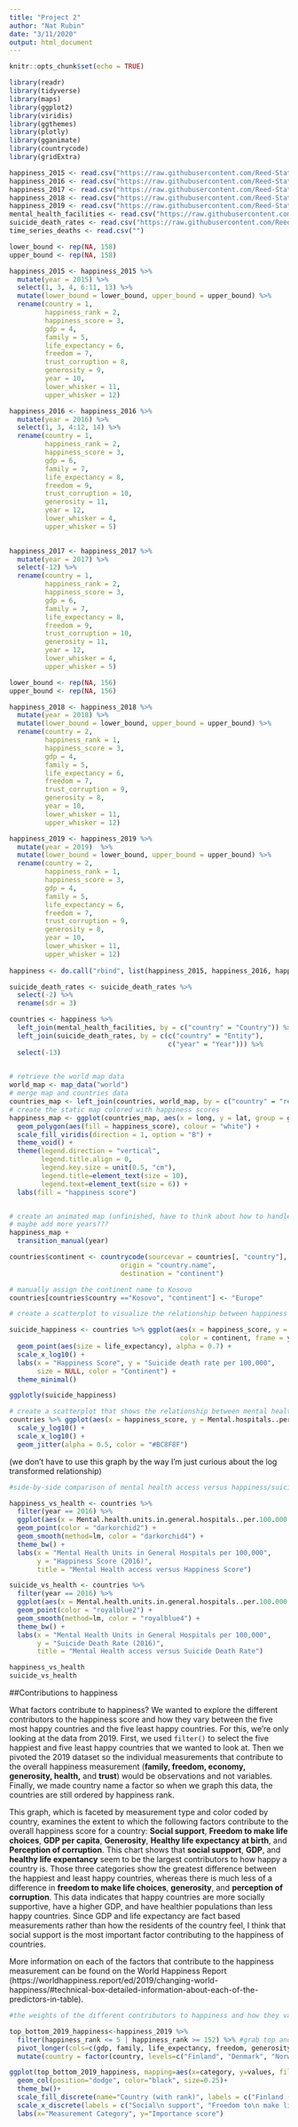 ```yaml
---
title: "Project 2"
author: "Nat Rubin"
date: "3/11/2020"
output: html_document
---
```


```r
knitr::opts_chunk$set(echo = TRUE)
```

```r
library(readr)
library(tidyverse)
library(maps)
library(ggplot2)
library(viridis)
library(ggthemes)
library(plotly)
library(gganimate)
library(countrycode)
library(gridExtra)
```

```r
happiness_2015 <- read.csv("https://raw.githubusercontent.com/Reed-Statistics/math241S20PostGrp4/master/2015.csv?token=ANDSWNJBOL4TOHNDMTCN2B26PZABE")
happiness_2016 <- read.csv("https://raw.githubusercontent.com/Reed-Statistics/math241S20PostGrp4/master/2016.csv?token=ANDSWNPJDSBHOCDJ3XFEZGK6PZADI")
happiness_2017 <- read.csv("https://raw.githubusercontent.com/Reed-Statistics/math241S20PostGrp4/master/2017.csv?token=ANDSWNLSUG5QK23B6O6CWXS6PZAFA")
happiness_2018 <- read.csv("https://raw.githubusercontent.com/Reed-Statistics/math241S20PostGrp4/master/2018.csv?token=ANDSWNJIBN65O6CBRQRR2726PZAFW")
happiness_2019 <- read.csv("https://raw.githubusercontent.com/Reed-Statistics/math241S20PostGrp4/master/2019.csv?token=AOPH4H73TGOVOYMXGDDHXAS6RN42W")
mental_health_facilities <- read.csv("https://raw.githubusercontent.com/Reed-Statistics/math241S20PostGrp4/master/mental_health_facilities.csv?token=ANDSWNOJDJM2QZZHRZY6XRC6PZAIA")
suicide_death_rates <- read.csv("https://raw.githubusercontent.com/Reed-Statistics/math241S20PostGrp4/master/suicide-death-rates.csv?token=ANDSWNKAB4OYFH5KITURBOK6PZAJG")
time_series_deaths <- read.csv("")
```

```r

lower_bound <- rep(NA, 158)
upper_bound <- rep(NA, 158)

happiness_2015 <- happiness_2015 %>%
  mutate(year = 2015) %>%
  select(1, 3, 4, 6:11, 13) %>%
  mutate(lower_bound = lower_bound, upper_bound = upper_bound) %>%
  rename(country = 1,
         happiness_rank = 2,
         happiness_score = 3,
         gdp = 4,
         family = 5,
         life_expectancy = 6,
         freedom = 7,
         trust_corruption = 8,
         generosity = 9,
         year = 10,
         lower_whisker = 11,
         upper_whisker = 12)

happiness_2016 <- happiness_2016 %>%
  mutate(year = 2016) %>%
  select(1, 3, 4:12, 14) %>%
  rename(country = 1,
         happiness_rank = 2,
         happiness_score = 3,
         gdp = 6,
         family = 7,
         life_expectancy = 8,
         freedom = 9,
         trust_corruption = 10,
         generosity = 11,
         year = 12,
         lower_whisker = 4,
         upper_whisker = 5)
  

happiness_2017 <- happiness_2017 %>%
  mutate(year = 2017) %>%
  select(-12) %>%
  rename(country = 1,
         happiness_rank = 2,
         happiness_score = 3,
         gdp = 6,
         family = 7,
         life_expectancy = 8,
         freedom = 9,
         trust_corruption = 10,
         generosity = 11,
         year = 12,
         lower_whisker = 4,
         upper_whisker = 5)

lower_bound <- rep(NA, 156)
upper_bound <- rep(NA, 156)

happiness_2018 <- happiness_2018 %>%
  mutate(year = 2018) %>%
  mutate(lower_bound = lower_bound, upper_bound = upper_bound) %>%
  rename(country = 2,
         happiness_rank = 1,
         happiness_score = 3,
         gdp = 4,
         family = 5,
         life_expectancy = 6,
         freedom = 7,
         trust_corruption = 9,
         generosity = 8,
         year = 10,
         lower_whisker = 11,
         upper_whisker = 12)

happiness_2019 <- happiness_2019 %>%
  mutate(year = 2019)  %>%
  mutate(lower_bound = lower_bound, upper_bound = upper_bound) %>%
  rename(country = 2,
         happiness_rank = 1,
         happiness_score = 3,
         gdp = 4,
         family = 5,
         life_expectancy = 6,
         freedom = 7,
         trust_corruption = 9,
         generosity = 8,
         year = 10,
         lower_whisker = 11,
         upper_whisker = 12)
  
happiness <- do.call("rbind", list(happiness_2015, happiness_2016, happiness_2017, happiness_2018, happiness_2019))
```

```r
suicide_death_rates <- suicide_death_rates %>%
  select(-2) %>%
  rename(sdr = 3)

countries <- happiness %>%
  left_join(mental_health_facilities, by = c("country" = "Country")) %>%
  left_join(suicide_death_rates, by = c(c("country" = "Entity"),
                                        c("year" = "Year"))) %>%
  select(-13)
  
```


```r
# retrieve the world map data
world_map <- map_data("world")
# merge map and countries data
countries_map <- left_join(countries, world_map, by = c("country" = "region"))
# create the static map colored with happiness scores
happiness_map <- ggplot(countries_map, aes(x = long, y = lat, group = group)) +
  geom_polygon(aes(fill = happiness_score), colour = "white") +
  scale_fill_viridis(direction = 1, option = "B") +
  theme_void() +
  theme(legend.direction = "vertical", 
        legend.title.align = 0,
        legend.key.size = unit(0.5, "cm"),
        legend.title=element_text(size = 10), 
        legend.text=element_text(size = 6)) +
  labs(fill = "happiness score")



```

```r
# create an animated map (unfinished, have to think about how to handle missing values)
# maybe add more years???
happiness_map +
  transition_manual(year)


```

```r
countries$continent <- countrycode(sourcevar = countries[, "country"],
                            origin = "country.name",
                            destination = "continent") 

# manually assign the continent name to Kosovo
countries[countries$country =="Kosovo", "continent"] <- "Europe"

# create a scatterplot to visualize the relationship between happiness and suicide

suicide_happiness <- countries %>% ggplot(aes(x = happiness_score, y = sdr, 
                                           color = continent, frame = year, ids = country)) +
  geom_point(aes(size = life_expectancy), alpha = 0.7) +
  scale_x_log10() +
  labs(x = "Happiness Score", y = "Suicide death rate per 100,000",
       size = NULL, color = "Continent") +
  theme_minimal() 

ggplotly(suicide_happiness)
```


```r
# create a scatterplot that shows the relationship between mental health facilities and happiness scores
countries %>% ggplot(aes(x = happiness_score, y = Mental.hospitals..per.100.000.population.)) +
  scale_y_log10() + 
  scale_x_log10() + 
  geom_jitter(alpha = 0.5, color = "#BC8F8F")
```
(we don't have to use this graph by the way I'm just curious about the log transformed relationship)

```r
#side-by-side comparison of mental health access versus happiness/suicide rate

happiness_vs_health <- countries %>%
  filter(year == 2016) %>%
  ggplot(aes(x = Mental.health.units.in.general.hospitals..per.100.000.population., y = happiness_score), na.rm = TRUE) +
  geom_point(color = "darkorchid2") +
  geom_smooth(method=lm, color = "darkorchid4") +
  theme_bw() +
  labs(x = "Mental Health Units in General Hospitals per 100,000",
       y = "Happiness Score (2016)",
       title = "Mental Health access versus Happiness Score")

suicide_vs_health <- countries %>%
  filter(year == 2016) %>%
  ggplot(aes(x = Mental.health.units.in.general.hospitals..per.100.000.population., y = sdr), na.rm = TRUE) +
  geom_point(color = "royalblue2") +
  geom_smooth(method=lm, color = "royalblue4") +
  theme_bw() +
  labs(x = "Mental Health Units in General Hospitals per 100,000",
       y = "Suicide Death Rate (2016)",
       title = "Mental Health access versus Suicide Death Rate")

happiness_vs_health
suicide_vs_health

```
##Contributions to happiness

What factors contribute to happiness? We wanted to explore the different contributors to the happiness score and how they vary between the five most happy countries and the five least happy countries. For this, we're only looking at the data from 2019. First, we used `filter()` to select the five happiest and five least happy countries that we wanted to look at. Then we pivoted the 2019 dataset so the individual measurements that contribute to the overall happiness measurement (**family, freedom, economy, generosity, health,** and **trust**) would be observations and not variables. Finally, we made country name a factor so when we graph this data, the countries are still ordered by happiness rank. 

This graph, which is faceted by measurement type and color coded by country, examines the extent to which the following factors contribute to the overall happiness score for a country: **Social support**, **Freedom to make life choices**, **GDP per capita**, **Generosity**, **Healthy life expectancy at birth**, and **Perception of corruption**. This chart shows that **social support**, **GDP**, and **healthy life expentancy** seem to be the largest contributors to how happy a country is. Those three categories show the greatest difference between the happiest and least happy countries, whereas there is much less of a difference in **freedom to make life choices**, **generosity**, and **perception of corruption**. This data indicates that happy countries are more socially supportive, have a higher GDP, and have healthier populations than less happy countries. Since GDP and life expectancy are fact based measurements rather than how the residents of the country feel, I think that social support is the most important factor contributing to the happiness of countries.

More information on each of the factors that contribute to the happiness measurement can be found on the World Happiness Report (https://worldhappiness.report/ed/2019/changing-world-happiness/#technical-box-detailed-information-about-each-of-the-predictors-in-table).
```r
#the weights of the different contributors to happiness and how they vary from the top five most happy countries to the five least happy countries

top_bottom_2019_happiness<-happiness_2019 %>%
  filter(happiness_rank <= 5 | happiness_rank >= 152) %>% #grab top and bottom 5 countries by happiness rank
  pivot_longer(cols=c(gdp, family, life_expectancy, freedom, generosity, trust_corruption), names_to = "category", values_to = "values") %>% 
  mutate(country = factor(country, levels=c("Finland", "Denmark", "Norway", "Iceland", "Netherlands", "Rwanda", "Tanzania", "Afghanistan", "Central African Republic", "South Sudan")))

ggplot(top_bottom_2019_happiness, mapping=aes(x=category, y=values, fill=country))+
  geom_col(position="dodge", color="black", size=0.25)+
  theme_bw()+
  scale_fill_discrete(name="Country (with rank)", labels = c("Finland (1)", "Denmark (2)", "Norway (3)", "Iceland (4)", "Netherlands (5)", "Rwanda (152)", "Tanzania (153)", "Afghanistan (154)", "Central African\n Republic (155)", "South Sudan (156)"))+
  scale_x_discrete(labels = c("Social\n support", "Freedom to\n make life\n choices", "GDP\n per capita" , "Generosity", "Healthy life\n expectancy\n at birth", "Perception\n of corruption"))+
  labs(x="Measurement Category", y="Importance score")

```
